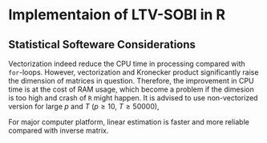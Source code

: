 # Implementaion of LTV-SOBI in R {#implementation}

## Statistical Softeware Considerations

Vectorization indeed reduce the CPU time in processing compared with `for`-loops. However, vectorization and Kronecker product significantly raise the dimension of matrices in question. Therefore, the improvement in CPU time is at the cost of RAM usage, which become a problem if the dimesion is too high and crash of `R` might happen. It is advised to use  non-vectorized version for large $p$ and $T$ ($p \geq 10,\ T \geq 50000$), 

For major computer platform, linear estimation is faster and more reliable compared with inverse matrix. 
 
